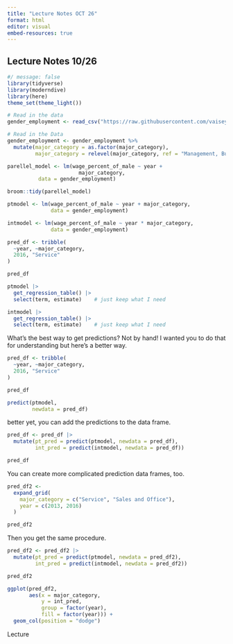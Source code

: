 ```yaml
---
title: "Lecture Notes OCT 26"
format: html
editor: visual
embed-resources: true
---
```


## Lecture Notes 10/26

```r
#/ message: false
library(tidyverse)
library(moderndive)
library(here)
theme_set(theme_light())
```

```r
# Read in the data 
gender_employment <- read_csv("https://raw.githubusercontent.com/vaiseys/dav-course/main/Data/gender_employment.csv")
```

```r
# Read in the Data
gender_employment <- gender_employment %>% 
  mutate(major_category = as.factor(major_category), 
         major_category = relevel(major_category, ref = "Management, Business, and Financial"))
```

```r
parellel_model <- lm(wage_percent_of_male ~ year + 
                       major_category,
          data = gender_employment)

broom::tidy(parellel_model)
```

```r
ptmodel <- lm(wage_percent_of_male ~ year + major_category,
              data = gender_employment)

intmodel <- lm(wage_percent_of_male ~ year * major_category,
              data = gender_employment)
```

```r
pred_df <- tribble(
  ~year, ~major_category,
  2016, "Service"
)

pred_df
```

```r
ptmodel |> 
  get_regression_table() |> 
  select(term, estimate)    # just keep what I need
```

```r
intmodel |> 
  get_regression_table() |> 
  select(term, estimate)    # just keep what I need
```

What's the best way to get predictions? Not by hand! I wanted you to do that for understanding but here's a better way.

```r
pred_df <- tribble(
  ~year, ~major_category,
  2016, "Service"
)

pred_df
```

```r
predict(ptmodel,
        newdata = pred_df)
```

better yet, you can add the predictions to the data frame.

```r
pred_df <- pred_df |> 
  mutate(pt_pred = predict(ptmodel, newdata = pred_df),
         int_pred = predict(intmodel, newdata = pred_df))

pred_df
```

You can create more complicated prediction data frames, too.

```r
pred_df2 <- 
  expand_grid(
    major_category = c("Service", "Sales and Office"),
    year = c(2013, 2016)
  )

pred_df2
```

Then you get the same procedure.

```r
pred_df2 <- pred_df2 |> 
  mutate(pt_pred = predict(ptmodel, newdata = pred_df2),
         int_pred = predict(intmodel, newdata = pred_df2))

pred_df2

```

```r
ggplot(pred_df2,
       aes(x = major_category,
           y = int_pred,
           group = factor(year),
           fill = factor(year))) +
  geom_col(position = "dodge")
```

Lecture
